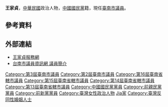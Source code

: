 {{Missing information|1=生平經歷|time=2020-01-21T09:01:03+00:00}}
{{Infobox_officeholder
| name            = 王家貞
| image            = 王家貞議員.jpg
| order          = {{TAI}}第2-3屆[[臺南市議會|議員]]
| term_start     = 2014年12月25日
| term_end       =
| constituency   = 
| sex            = 女
| nationality    = {{ROC}}
| birth_date     = {{birth date and age|1957|7|8}}
| birth_place    = {{ROC}}[[臺灣省|臺灣省]][[臺南市_(省轄市)|臺南市]]
| native place   = [[臺南市|臺南市]]
| party          = {{KMT}}
| parents        = 
| spouse         = 
| educate        = 
*[[國立政治大學|國立政治大學]]西洋語文學系
| past           =
*行政院雲嘉南區聯合服務中心副執行長<br><span style="color: blue;">（2013年5月27日－2014年3月1日）</span>
*臺南市議會（第13-16屆）議員<br><span style="color: blue;">（1994年3月1日－2010年12月24日）</span>
*臺南市議會（第2-3屆）議員<br><span style="color: blue;">（2014年12月25日－2022年12月24日）</span>
}}

'''王家貞'''{{BD|1957年|7月8日|catIdx=Wang王}}，[[中華民國|中華民國]]政治人物，[[中國國民黨|中國國民黨]]籍，現任[[臺南市議員|臺南市議員]]。

== 參考資料 ==
{{reflist|2}}

==外部連結==
*[http://wangjajang-com-tw.webnode.tw/?aw=1 王家貞服務網] {{Wayback|url=http://wangjajang-com-tw.webnode.tw/?aw=1 |date=20141013233617 }}
*[http://www.tncc.gov.tw/tnccp/ccp_01.asp?CName=%A4%FD%AEa%ADs 台南市議員資訊網 議員簡介] {{Wayback|url=http://www.tncc.gov.tw/tnccp/ccp_01.asp?CName=%A4%FD%AEa%ADs |date=20190612140736 }}

{{第3屆臺南市議員}}
{{第2屆臺南市議員}}

{{DEFAULTSORT:Wang王}}

[[Category:第3屆臺南市議員|Category:第3屆臺南市議員]]
[[Category:第2屆臺南市議員|Category:第2屆臺南市議員]]
[[Category:第16屆臺南省轄市議員|Category:第16屆臺南省轄市議員]]
[[Category:第15屆臺南省轄市議員|Category:第15屆臺南省轄市議員]]
[[Category:第14屆臺南省轄市議員|Category:第14屆臺南省轄市議員]]
[[Category:第13屆臺南省轄市議員|Category:第13屆臺南省轄市議員]]
[[Category:中國國民黨黨員|Category:中國國民黨黨員]]
[[Category:前親民黨黨員|Category:前親民黨黨員]]
[[Category:前新黨黨員|Category:前新黨黨員]]
[[Category:臺灣女性政治人物|Category:臺灣女性政治人物]]
[[Category:王姓|Jia家]]
[[Category:臺灣反同性婚姻人士|Category:臺灣反同性婚姻人士]]